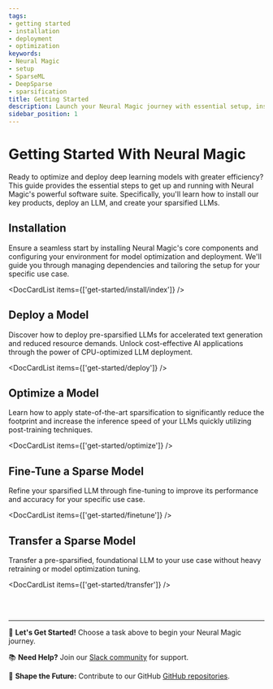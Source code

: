 ```yaml
---
tags:
- getting started
- installation
- deployment
- optimization
keywords:
- Neural Magic
- setup
- SparseML
- DeepSparse
- sparsification
title: Getting Started
description: Launch your Neural Magic journey with essential setup, installation guides, and foundational concepts.
sidebar_position: 1
---
```


# Getting Started With Neural Magic

Ready to optimize and deploy deep learning models with greater efficiency?
This guide provides the essential steps to get up and running with Neural Magic's powerful software suite.
Specifically, you'll learn how to install our key products, deploy an LLM, and create your sparsified LLMs.

## Installation

Ensure a seamless start by installing Neural Magic's core components and configuring your environment for model optimization and deployment.
We'll guide you through managing dependencies and tailoring the setup for your specific use case.

<DocCardList items={['get-started/install/index']} />

## Deploy a Model

Discover how to deploy pre-sparsified LLMs for accelerated text generation and reduced resource demands. Unlock cost-effective AI applications through the power of CPU-optimized LLM deployment.

<DocCardList items={['get-started/deploy']} />

## Optimize a Model

Learn how to apply state-of-the-art sparsification to significantly reduce the footprint and increase the inference speed of your LLMs quickly utilizing post-training techniques.

<DocCardList items={['get-started/optimize']} />

## Fine-Tune a Sparse Model

Refine your sparsified LLM through fine-tuning to improve its performance and accuracy for your specific use case.

<DocCardList items={['get-started/finetune']} />

## Transfer a Sparse Model

Transfer a pre-sparsified, foundational LLM to your use case without heavy retraining or model optimization tuning.

<DocCardList items={['get-started/transfer']} />

<br></br>

---

🔗 <b>Let's Get Started!</b> Choose a task above to begin your Neural Magic journey.

📚 <b>Need Help?</b> Join our [Slack community](https://join.slack.com/t/discuss-neuralmagic/shared_invite/zt-2gbar46r6-2Tu~SS5iQdHgczAKlQ2jJA) for support.

🌟 <b>Shape the Future:</b> Contribute to our GitHub [GitHub repositories](https://github.com/neuralmagic).
